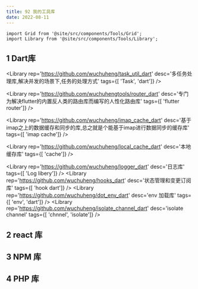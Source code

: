 ```yaml
---
title: 92 我的工具库
date: 2022-08-11
---
```


```mdx-code-block
import Grid from '@site/src/components/Tools/Grid';
import Library from '@site/src/components/Tools/Library';
```

## 1 Dart库


<Grid>

<Library
rep='https://github.com/wuchuheng/task_util_dart'
desc='多任务处理库,解决并发的场景下,任务的处理方式'
tags={[ 'Task',  'dart']}
/>

<Library
rep='https://github.com/wuchuhengtools/router_dart'
desc='专门为解决flutter的内置反人类的路由库而编写的人性化路由库'
tags={[ 'flutter router']}
/>

<Library
rep='https://github.com/wuchuheng/imap_cache_dart'
desc='基于imap之上的数据缓存和同步的库,总之就是个能基于imap进行数据同步的缓存库'
tags={[ 'imap cache']}
/>

<Library
rep='https://github.com/wuchuheng/local_cache_dart'
desc='本地缓存库'
tags={[ 'cache']}
/>

<Library
rep='https://github.com/wuchuheng/logger_dart'
desc='日志库'
tags={[ 'Log libery']}
/>
<Library
rep='https://github.com/wuchuheng/hooks_dart'
desc='状态管理和变更订阅库'
tags={[ 'hook dart']}
/>
<Library
rep='https://github.com/wuchuheng/dot_env_dart'
desc='env 加载库'
tags={[ 'env', 'dart']}
/>
<Library
rep='https://github.com/wuchuheng/isolate_channel_dart'
desc='isolate channel'
tags={[ 'chnnel', 'isolate']}
/>
 

</Grid>

## 2 react 库

<Grid>
    <Library
    rep='https://github.com/wuchuheng/rxjs'
    desc='专门为react写的rxjs库'
    tags={[ 'react', 'rxjs']}
    />
    <Library
    rep='https://github.com/wuchuhengtools/typewriter-js'
    desc='一些自己写的react组件库'
    tags={[ 'react components']}
    />
</Grid>

## 3 NPM 库

<Grid>
    <Library
    rep='https://github.com/wuchuhengtools/gbk-parser'
    desc='GBK解析工具'
    tags={[ 'GBK']}
    />
    <Library
    rep='https://github.com/wuchuhengtools/helper'
    desc='自定义助手库'
    tags={[ 'helper']}
    />
</Grid>

##  4 PHP 库

<Grid>
    <Library
    rep='https://github.com/wuchuheng/qr_merge'
    desc='二维码库'
    tags={[ 'QR']}
    />
</Grid>
